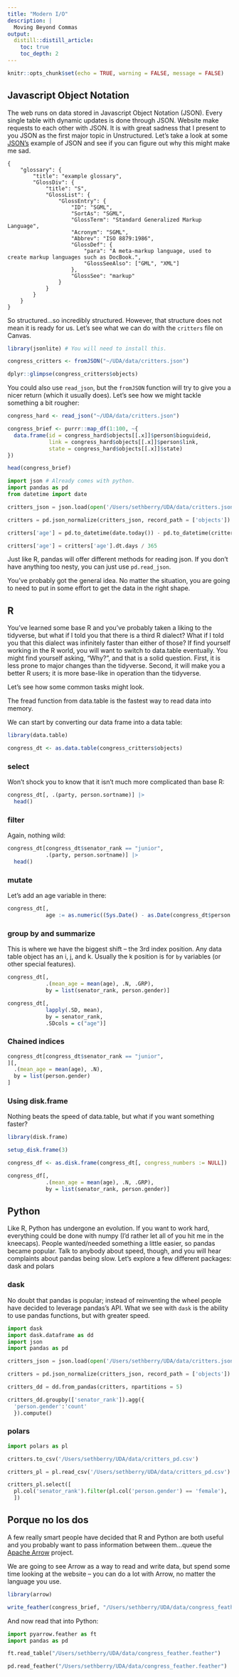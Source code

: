 ```yaml
---
title: "Modern I/O"
description: |
  Moving Beyond Commas
output:
  distill::distill_article:
    toc: true
    toc_depth: 2
---
```


```r
knitr::opts_chunk$set(echo = TRUE, warning = FALSE, message = FALSE)
```

## Javascript Object Notation

The web runs on data stored in Javascript Object Notation (JSON). Every single table with dynamic updates is done through JSON. Website make requests to each other with JSON. It is with great sadness that I present to you JSON as the first major topic in Unstructured. Let's take a look at some <a href="https://www.json.org/json-en.html">JSON's</a> example of JSON and see if you can figure out why this might make me sad.

```
{
    "glossary": {
        "title": "example glossary",
		"GlossDiv": {
            "title": "S",
			"GlossList": {
                "GlossEntry": {
                    "ID": "SGML",
					"SortAs": "SGML",
					"GlossTerm": "Standard Generalized Markup Language",
					"Acronym": "SGML",
					"Abbrev": "ISO 8879:1986",
					"GlossDef": {
                        "para": "A meta-markup language, used to create markup languages such as DocBook.",
						"GlossSeeAlso": ["GML", "XML"]
                    },
					"GlossSee": "markup"
                }
            }
        }
    }
}
```

So structured...so incredibly structured. However, that structure does not mean it is ready for us. Let's see what we can do with the `critters` file on Canvas.

```r
library(jsonlite) # You will need to install this.

congress_critters <- fromJSON("~/UDA/data/critters.json")

dplyr::glimpse(congress_critters$objects)
```

You could also use `read_json`, but the `fromJSON` function will try to give you a nicer return (which it usually does). Let's see how we might tackle something a bit rougher:

```r
congress_hard <- read_json("~/UDA/data/critters.json")
```


```r
congress_brief <- purrr::map_df(1:100, ~{
  data.frame(id = congress_hard$objects[[.x]]$person$bioguideid, 
             link = congress_hard$objects[[.x]]$person$link, 
             state = congress_hard$objects[[.x]]$state)
})

head(congress_brief)
```


```python
import json # Already comes with python.
import pandas as pd
from datetime import date

critters_json = json.load(open('/Users/sethberry/UDA/data/critters.json'))

critters = pd.json_normalize(critters_json, record_path = ['objects'])

critters['age'] = pd.to_datetime(date.today()) - pd.to_datetime(critters['person.birthday'])

critters['age'] = critters['age'].dt.days / 365
```

Just like R, pandas will offer different methods for reading json. If you don't have anything too nesty, you can just use `pd.read_json`. 

You've probably got the general idea. No matter the situation, you are going to need to put in some effort to get the data in the right shape.

## R

You've learned some base R and you've probably taken a liking to the tidyverse, but what if I told you that there is a third R dialect? What if I told you that this dialect was infinitely faster than either of those? If find yourself working in the R world, you will want to switch to data.table eventually. You might find yourself asking, "Why?", and that is a solid question. First, it is less prone to major changes than the tidyverse. Second, it will make you a better R users; it is more base-like in operation than the tidyverse.

Let's see how some common tasks might look.

<aside>
The fread function from data.table is the fastest way to read data into memory.
</aside>

We can start by converting our data frame into a data table:

```r
library(data.table)

congress_dt <- as.data.table(congress_critters$objects)
```

### select

Won't shock you to know that it isn't much more complicated than base R:

```r
congress_dt[, .(party, person.sortname)] |>
  head()
```

### filter

Again, nothing wild:

```r
congress_dt[congress_dt$senator_rank == "junior", 
            .(party, person.sortname)] |>
  head()
```

### mutate

Let's add an age variable in there:

```r
congress_dt[, 
            age := as.numeric((Sys.Date() - as.Date(congress_dt$person.birthday)) / 365)]
```

### group by and summarize

This is where we have the biggest shift -- the 3rd index position. Any data table object has an i, j, and k. Usually the k position is for `by` variables (or other special features).

```r
congress_dt[, 
            .(mean_age = mean(age), .N, .GRP), 
            by = list(senator_rank, person.gender)]
```

```r
congress_dt[, 
            lapply(.SD, mean), 
            by = senator_rank, 
            .SDcols = c("age")]
```


### Chained indices

```r
congress_dt[congress_dt$senator_rank == "junior", 
][, 
  .(mean_age = mean(age), .N), 
  by = list(person.gender)
]
```

### Using disk.frame

Nothing beats the speed of data.table, but what if you want something faster?

```r
library(disk.frame)

setup_disk.frame(3)

congress_df <- as.disk.frame(congress_dt[, congress_numbers := NULL])

congress_df[, 
            .(mean_age = mean(age), .N, .GRP), 
            by = list(senator_rank, person.gender)]
```


## Python

Like R, Python has undergone an evolution. If you want to work hard, everything could be done with numpy (I'd rather let all of you hit me in the kneecaps). People wanted/needed something a little easier, so pandas became popular. Talk to anybody about speed, though, and you will hear complaints about pandas being slow. Let's explore a few different packages: dask and polars

### dask

No doubt that pandas is popular; instead of reinventing the wheel people have decided to leverage pandas's API. What we see with `dask` is the ability to use pandas functions, but with greater speed.

```python
import dask
import dask.dataframe as dd
import json
import pandas as pd

critters_json = json.load(open('/Users/sethberry/UDA/data/critters.json', encoding='utf-8'))

critters = pd.json_normalize(critters_json, record_path = ['objects'])

critters_dd = dd.from_pandas(critters, npartitions = 5)

critters_dd.groupby(['senator_rank']).agg({
  'person.gender':'count'
  }).compute()
```

### polars

```python
import polars as pl

critters.to_csv('/Users/sethberry/UDA/data/critters_pd.csv')

critters_pl = pl.read_csv('/Users/sethberry/UDA/data/critters_pd.csv')

critters_pl.select([
  pl.col('senator_rank').filter(pl.col('person.gender') == 'female'),
  ])
```


## Porque no los dos

A few really smart people have decided that R and Python are both useful and you probably want to pass information between them...queue the <a href="https://arrow.apache.org/docs/">Apache Arrow</a> project.

We are going to see Arrow as a way to read and write data, but spend some time looking at the website -- you can do a lot with Arrow, no matter the language you use.

```r
library(arrow)

write_feather(congress_brief, "/Users/sethberry/UDA/data/congress_feather.feather")
```

And now read that into Python:

```python
import pyarrow.feather as ft
import pandas as pd

ft.read_table("/Users/sethberry/UDA/data/congress_feather.feather")

pd.read_feather("/Users/sethberry/UDA/data/congress_feather.feather")
```

